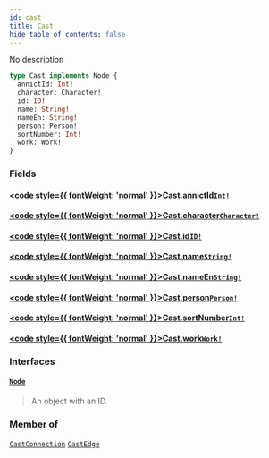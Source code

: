 ```yaml
---
id: cast
title: Cast
hide_table_of_contents: false
---
```








No description

```graphql
type Cast implements Node {
  annictId: Int!
  character: Character!
  id: ID!
  name: String!
  nameEn: String!
  person: Person!
  sortNumber: Int!
  work: Work!
}
```


### Fields

#### [<code style={{ fontWeight: 'normal' }}>Cast.<b>annictId</b></code>](#)<Bullet />[`Int!`](/docs/graphql-api/beta/reference/scalars/int) <Badge class="secondary" text="non-null"/> <Badge class="secondary" text="scalar"/>
> 
> 

#### [<code style={{ fontWeight: 'normal' }}>Cast.<b>character</b></code>](#)<Bullet />[`Character!`](/docs/graphql-api/beta/reference/objects/character) <Badge class="secondary" text="non-null"/> <Badge class="secondary" text="object"/>
> 
> 

#### [<code style={{ fontWeight: 'normal' }}>Cast.<b>id</b></code>](#)<Bullet />[`ID!`](/docs/graphql-api/beta/reference/scalars/id) <Badge class="secondary" text="non-null"/> <Badge class="secondary" text="scalar"/>
> 
> 

#### [<code style={{ fontWeight: 'normal' }}>Cast.<b>name</b></code>](#)<Bullet />[`String!`](/docs/graphql-api/beta/reference/scalars/string) <Badge class="secondary" text="non-null"/> <Badge class="secondary" text="scalar"/>
> 
> 

#### [<code style={{ fontWeight: 'normal' }}>Cast.<b>nameEn</b></code>](#)<Bullet />[`String!`](/docs/graphql-api/beta/reference/scalars/string) <Badge class="secondary" text="non-null"/> <Badge class="secondary" text="scalar"/>
> 
> 

#### [<code style={{ fontWeight: 'normal' }}>Cast.<b>person</b></code>](#)<Bullet />[`Person!`](/docs/graphql-api/beta/reference/objects/person) <Badge class="secondary" text="non-null"/> <Badge class="secondary" text="object"/>
> 
> 

#### [<code style={{ fontWeight: 'normal' }}>Cast.<b>sortNumber</b></code>](#)<Bullet />[`Int!`](/docs/graphql-api/beta/reference/scalars/int) <Badge class="secondary" text="non-null"/> <Badge class="secondary" text="scalar"/>
> 
> 

#### [<code style={{ fontWeight: 'normal' }}>Cast.<b>work</b></code>](#)<Bullet />[`Work!`](/docs/graphql-api/beta/reference/objects/work) <Badge class="secondary" text="non-null"/> <Badge class="secondary" text="object"/>
> 
> 

### Interfaces

#### [`Node`](/docs/graphql-api/beta/reference/interfaces/node) <Badge class="secondary" text="interface"/>
> An object with an ID.
> 



### Member of

[`CastConnection`](/docs/graphql-api/beta/reference/objects/cast-connection)  <Badge class="secondary" text="object"/><Bullet />[`CastEdge`](/docs/graphql-api/beta/reference/objects/cast-edge)  <Badge class="secondary" text="object"/>



